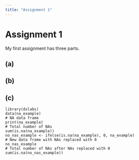 ```yaml
---
title: "Assignment 1"
---
```


# Assignment 1

My first assignment has three parts.

## (a)

## (b)

## (c)

```         
library(dslabs)
data(na_example)
# NA data frame
print(na_example)
# Total number of NAs
sum(is.na(na_example))
no_nas_example <- ifelse(is.na(na_example), 0, na_example)
# New data frame with NAs replaced with 0
no_nas_example
# Total number of NAs after NAs replaced with 0
sum(is.na(no_nas_example))
```
